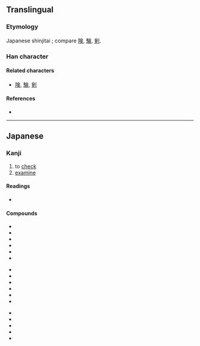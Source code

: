 {{character info/new}}
{{also|檢|检}}
==Translingual==
{{Han simplified forms|檢|検|检}}

===Etymology===
Japanese shinjitai {{Han simp|檢|f=僉|t=㑒}}; compare [[険]], [[験]], [[剣]].

===Han character===
{{Han char|rn=75|rad=木|as=08|sn=12|four=|canj=DOMO,XDOMO|ids=⿰木㑒}}

====Related characters====
* [[険]], [[験]], [[剣]]

====References====
* {{Han ref|kx=0537.131|dkj=15065|hdz=21235.031|uh=691C|ud=26908}}

----

==Japanese==
{{ja-kanji forms|検|檢}}

===Kanji===
{{ja-kanji|grade=5|rs=木08|kyu=檢}}

# to [[check]]
# [[examine]]

====Readings====
* {{ja-readings|on=[[けん]] (ken)|kun=[[しらべる]] (shiraberu)}}

====Compounds====
{{top3}}
* {{ja-r|検案|けんあん}}
* {{ja-r|検印|けんいん}}
* {{ja-r|検疫|けんえき}}
* {{ja-r|検閲|けんえつ}}
* {{ja-r|検挙|けんきょ}}
* {{ja-r|検査|けんさ}}
{{mid3}}
* {{ja-r|検索|けんさく}}
* {{ja-r|検察|けんさつ}}
* {{ja-r|検視|けんし}}
* {{ja-r|検死|けんし}}
* {{ja-r|検使|けんし}}
* {{ja-r|検事|けんじ}}
{{mid3}}
* {{ja-r|検証|けんしょう}}
* {{ja-r|検正|けんしょう}}
* {{ja-r|検定|けんてい}}
* {{ja-r|検討|けんとう}}
* {{ja-r|検品|けんぴん}}
{{bottom}}